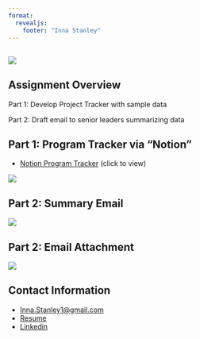 ```yaml
---
format: 
  revealjs:
    footer: "Inna Stanley"
---
```


## 

![](Title.PNG)

## Assignment Overview

Part 1: Develop Project Tracker with sample data

Part 2: Draft email to senior leaders summarizing data

## Part 1: Program Tracker via "Notion"

-   [Notion Program Tracker](https://www.notion.so/MBOT-Program-Tracker-Inna-Stanley-21763605bdee8010b814e39c54653168?source=copy_link) (click to view)

![](Notion_Program_Tracker.PNG)

## Part 2: Summary Email

![](email_to_sr_leadership.PNG)

## Part 2: Email Attachment

![](Program_Snapshot.PNG)

## Contact Information

-   [Inna.Stanley1\@gmail.com](Inna.Stanley1@gmail.com)
-   [Resume](https://docs.google.com/document/d/1-7qSbh8kkmPEX9ccvK6CyBSP4_y_HglG/edit)
-   [Linkedin](https://www.linkedin.com/in/innagorn)
